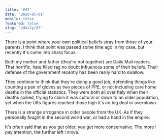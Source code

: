```yaml
---
title: '#47'
date: '2020-05-01'
mobile: false
featured: false
slug: '/daily/47'
---
```


There is a point where your own political beliefs stray from those of your parents. I think that point was passed some time ago in my case, but recently it's come into sharp focus.

Both my mother and father (they're not together) are Daily Mail readers. That horrific, hate filled rag no doubt influences some of their beliefs. Their defense of the government recently has been really hard to swallow.

They continue to think that they're doing a good job, defending things like counting a pair of gloves as two pieces of PPE, or not including care home deaths in the official statistics. They were both all over Italy when their deaths spiked, trying to claim it was cultural or down to an older population, yet when the UKs figures reached those high it's no big deal or overblown.

There is a strange arrogance in older people from the UK. As if they personally fought in the second world war, or had a hand in the empire.

It's often said that as you get older, you get more conservative. The more I pay attention, the further left I move.
